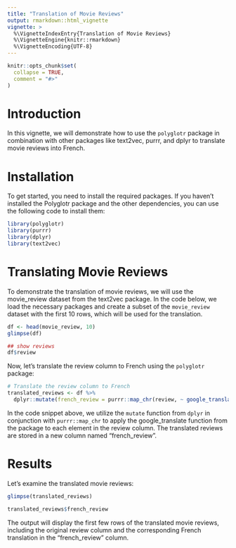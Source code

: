 ```yaml
---
title: "Translation of Movie Reviews"
output: rmarkdown::html_vignette
vignette: >
  %\VignetteIndexEntry{Translation of Movie Reviews}
  %\VignetteEngine{knitr::rmarkdown}
  %\VignetteEncoding{UTF-8}
---
```


```r
knitr::opts_chunk$set(
  collapse = TRUE,
  comment = "#>"
)
```

# Introduction
In this vignette, we will demonstrate how to use the `polyglotr` package in combination with other packages like text2vec, purrr, and dplyr to translate movie reviews into French. 

# Installation

To get started, you need to install the required packages. If you haven't installed the Polyglotr package and the other dependencies, you can use the following code to install them:

```r
library(polyglotr)
library(purrr)
library(dplyr)
library(text2vec)
```

# Translating Movie Reviews

To demonstrate the translation of movie reviews, we will use the movie_review dataset from the text2vec package. In the code below, we load the necessary packages and create a subset of the `movie_review` dataset with the first 10 rows, which will be used for the translation.

```r

df <- head(movie_review, 10)
glimpse(df)

## show reviews
df$review

```

Now, let's translate the review column to French using the `polyglotr` package:

```r
# Translate the review column to French
translated_reviews <- df %>%
  dplyr::mutate(french_review = purrr::map_chr(review, ~ google_translate(.x, target_language = "fr", source_language = "en")))

```


In the code snippet above, we utilize the `mutate` function from `dplyr` in conjunction with `purrr::map_chr` to apply the google_translate function from the package to each element in the review column. The translated reviews are stored in a new column named "french_review".

# Results

Let's examine the translated movie reviews:

```r
glimpse(translated_reviews)

translated_reviews$french_review

```


The output will display the first few rows of the translated movie reviews, including the original review column and the corresponding French translation in the "french_review" column.



